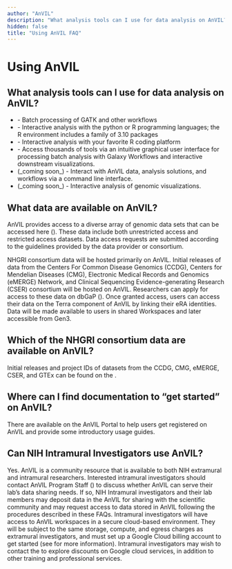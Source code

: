 ```yaml
---
author: "AnVIL"
description: "What analysis tools can I use for data analysis on AnVIL? What data are available on AnVIL?"
hidden: false
title: "Using AnVIL FAQ"
---
```


# Using AnVIL

## What analysis tools can I use for data analysis on AnVIL?

- <Link label="WDL" url="https://software.broadinstitute.org/wdl/" /> - Batch processing
  of GATK and other workflows
- <Link label="Jupyter" url="https://jupyter.org/" /> - Interactive analysis with
  the python or R programming languages; the R environment includes a family of <Link
    label="Bioconductor"
    url="https://www.bioconductor.org/"
  /> 3.10 packages
- <Link label="R Studio" url="https://rstudio.com/" /> - Interactive analysis with
  your favorite R coding platform
- <Link label="Galaxy" url="https://galaxyproject.org/" /> - Access thousands of
  tools via an intuitive graphical user interface for processing batch analysis with
  Galaxy Workflows and interactive downstream visualizations.
- <Link
    label="AnVIL API library"
    url="https://github.com/anvilproject/client-apis"
  /> (_coming soon_) - Interact with AnVIL data, analysis solutions, and workflows
  via a command line interface.
- <Link
    label="Genome Browser supported by UCSC"
    url="http://genome.ucsc.edu/"
  /> (_coming soon_) - Interactive analysis of genomic visualizations.

## What data are available on AnVIL?

AnVIL provides access to a diverse array of genomic data sets that can be accessed
here (<Link label="https://anvil.terra.bio/#library/datasets" url="https://anvil.terra.bio/#library/datasets" />). These data include both unrestricted access and restricted access
datasets. Data access requests are submitted according to the guidelines provided by the data provider or consortium.

NHGRI consortium data will be hosted primarily on AnVIL. Initial releases of data from the Centers For Common Disease
Genomics (CCDG), Centers for Mendelian Diseases (CMG), Electronic Medical Records and Genomics (eMERGE) Network, and
Clinical Sequencing Evidence-generating Research (CSER) consortium will be hosted on AnVIL. Researchers can apply for
access to these data on dbGaP (<Link label="https://dbgap.ncbi.nlm.nih.gov/" url="https://dbgap.ncbi.nlm.nih.gov/" />). Once granted access, users can access their data on
the Terra component of AnVIL by linking their eRA identities. Data will be made available to users in shared Workspaces
and later accessible from Gen3.

## Which of the NHGRI consortium data are available on AnVIL?

Initial releases and project IDs of datasets from the CCDG, CMG, eMERGE, CSER, and GTEx can be found on
the <Link label="AnVIL Data Dashboard" url="https://anvilproject.org/data/consortia" />.

## Where can I find documentation to “get started” on AnVIL?

There are <Link label="resources" url="https://anvilproject.org/learn" /> available on the AnVIL Portal to help users get registered on AnVIL and provide some
introductory usage guides.

## Can NIH Intramural Investigators use AnVIL?

Yes. AnVIL is a community resource that is available to both NIH extramural and intramural researchers. Interested
intramural investigators should contact AnVIL Program Staff (<Link label="anvil@mail.nih.gov" url="mailto:anvil@mail.nih.gov" />) to discuss whether AnVIL can serve
their lab’s data sharing needs. If so, NIH Intramural investigators and their lab members may deposit data in the AnVIL
for sharing with the scientific community and may request access to data stored in AnVIL following the procedures
described in these FAQs.
Intramural investigators will have access to AnVIL workspaces in a secure cloud-based environment. They will be subject
to the same storage, compute, and egress charges as extramural investigators, and must set up a Google Cloud billing
account to get started (see <Link label="here" url="https://anvilproject.org/learn" /> for more information). Intramural investigators may wish to contact
the <Link label="NIH STRIDES Initiative" url="https://datascience.nih.gov/strides" /> to explore discounts on Google cloud services, in
addition to other training and professional services.
